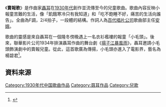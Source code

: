 《'''賣報歌'''》是作曲家[[聶耳|聶耳]]在[[1930年代中国|1930年代]]創作並流傳至今的兒童歌曲。歌曲內容反映小報童苦難的生活，像「飢餓寒冷只有我知道」和「吃不飽睡不好，痛苦的生活向誰告」。全曲為F調，2/4拍子，一段體的結構。作詞人為[[百代唱片公司|百代唱片公司]]歌曲部主任[[安娥|安娥]]。

歌曲的靈感是來自聶耳在一個隆冬傍晚遇上一名衣衫襤褸的報童「小毛頭」。後來，聯華影片公司1934年排演聶耳作曲的舞台劇《[[揚子江暴風雨|揚子江暴風雨]]》，聶耳邀請小毛頭飾演劇中的賣報兒童。從此，這首歌廣為傳揚，小毛頭亦進入了電影界，藝名為楊碧君<ref> {{cite news | title = <賣報歌> 的緣起，聶耳和 小毛頭-楊碧君 | date = 20110-01-31 | url = https://www.hkej.com/template/blog/php/blog_details.php?blog_posts_id=44052 | work = 信報財經新聞 | accessdate = 2011-01-22}}</ref>。

==資料來源==
{{Reflist}}

[[Category:1930年代中国歌曲作品|Category:1930年代中国歌曲作品]]
[[Category:聂耳作品|Category:聂耳作品]]
[[Category:兒歌|Category:兒歌]]